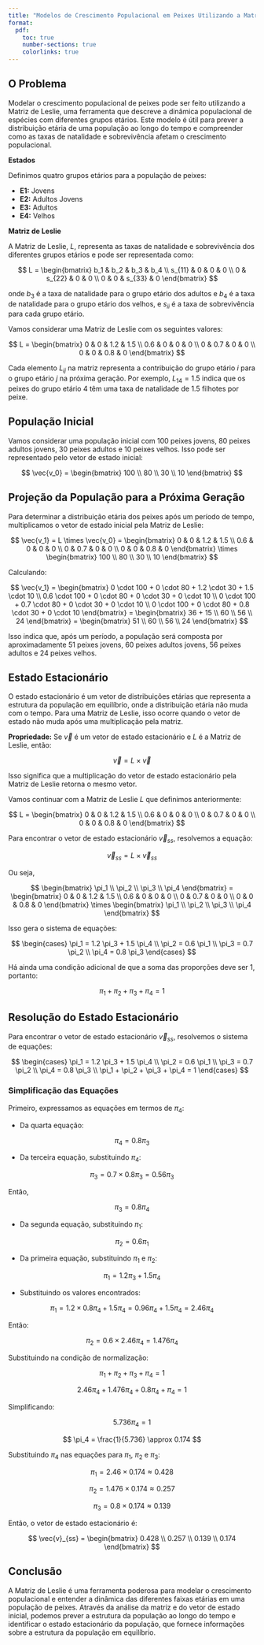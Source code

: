 ```yaml
---
title: "Modelos de Crescimento Populacional em Peixes Utilizando a Matriz de Leslie"
format:
  pdf:
    toc: true
    number-sections: true
    colorlinks: true
---
```


## O Problema

Modelar o crescimento populacional de peixes pode ser feito utilizando a Matriz de Leslie, uma ferramenta que descreve a dinâmica populacional de espécies com diferentes grupos etários. Este modelo é útil para prever a distribuição etária de uma população ao longo do tempo e compreender como as taxas de natalidade e sobrevivência afetam o crescimento populacional.

**Estados**

Definimos quatro grupos etários para a população de peixes:

- **E1:** Jovens
- **E2:** Adultos Jovens
- **E3:** Adultos
- **E4:** Velhos

**Matriz de Leslie**

A Matriz de Leslie, $L$, representa as taxas de natalidade e sobrevivência dos diferentes grupos etários e pode ser representada como:

$$
L = \begin{bmatrix}
b_1 & b_2 & b_3 & b_4 \\
s_{11} & 0 & 0 & 0 \\
0 & s_{22} & 0 & 0 \\
0 & 0 & s_{33} & 0
\end{bmatrix}
$$

onde $b_3$ é a taxa de natalidade para o grupo etário dos adultos e $b_4$ é a taxa de natalidade para o grupo etário dos velhos, e $s_{ii}$ é a taxa de sobrevivência para cada grupo etário.

Vamos considerar uma Matriz de Leslie com os seguintes valores:

$$
L = \begin{bmatrix}
0 & 0 & 1.2 & 1.5 \\
0.6 & 0 & 0 & 0 \\
0 & 0.7 & 0 & 0 \\
0 & 0 & 0.8 & 0
\end{bmatrix}
$$

Cada elemento $L_{ij}$ na matriz representa a contribuição do grupo etário $i$ para o grupo etário $j$ na próxima geração. Por exemplo, $L_{14} = 1.5$ indica que os peixes do grupo etário 4 têm uma taxa de natalidade de 1.5 filhotes por peixe.

## População Inicial

Vamos considerar uma população inicial com 100 peixes jovens, 80 peixes adultos jovens, 30 peixes adultos e 10 peixes velhos. Isso pode ser representado pelo vetor de estado inicial:

$$
\vec{v_0} = \begin{bmatrix}
100 \\
80 \\
30 \\
10
\end{bmatrix}
$$

## Projeção da População para a Próxima Geração

Para determinar a distribuição etária dos peixes após um período de tempo, multiplicamos o vetor de estado inicial pela Matriz de Leslie:

$$
\vec{v_1} = L \times \vec{v_0} = \begin{bmatrix}
0 & 0 & 1.2 & 1.5 \\
0.6 & 0 & 0 & 0 \\
0 & 0.7 & 0 & 0 \\
0 & 0 & 0.8 & 0
\end{bmatrix} \times \begin{bmatrix}
100 \\
80 \\
30 \\
10
\end{bmatrix}
$$

Calculando:

$$
\vec{v_1} = \begin{bmatrix}
0 \cdot 100 + 0 \cdot 80 + 1.2 \cdot 30 + 1.5 \cdot 10 \\
0.6 \cdot 100 + 0 \cdot 80 + 0 \cdot 30 + 0 \cdot 10 \\
0 \cdot 100 + 0.7 \cdot 80 + 0 \cdot 30 + 0 \cdot 10 \\
0 \cdot 100 + 0 \cdot 80 + 0.8 \cdot 30 + 0 \cdot 10
\end{bmatrix} = \begin{bmatrix}
36 + 15 \\
60 \\
56 \\
24
\end{bmatrix} = \begin{bmatrix}
51 \\
60 \\
56 \\
24
\end{bmatrix}
$$

Isso indica que, após um período, a população será composta por aproximadamente 51 peixes jovens, 60 peixes adultos jovens, 56 peixes adultos e 24 peixes velhos.

## Estado Estacionário

O estado estacionário é um vetor de distribuições etárias que representa a estrutura da população em equilíbrio, onde a distribuição etária não muda com o tempo. Para uma Matriz de Leslie, isso ocorre quando o vetor de estado não muda após uma multiplicação pela matriz.

**Propriedade:** Se $\vec{v}$ é um vetor de estado estacionário e $L$ é a Matriz de Leslie, então:

$$
\vec{v} = L \times \vec{v}
$$

Isso significa que a multiplicação do vetor de estado estacionário pela Matriz de Leslie retorna o mesmo vetor.

Vamos continuar com a Matriz de Leslie $L$ que definimos anteriormente:

$$
L = \begin{bmatrix}
0 & 0 & 1.2 & 1.5 \\
0.6 & 0 & 0 & 0 \\
0 & 0.7 & 0 & 0 \\
0 & 0 & 0.8 & 0
\end{bmatrix}
$$

Para encontrar o vetor de estado estacionário $\vec{v}_{ss}$, resolvemos a equação:

$$
\vec{v}_{ss} = L \times \vec{v}_{ss}
$$

Ou seja,

$$
\begin{bmatrix}
\pi_1 \\
\pi_2 \\
\pi_3 \\
\pi_4
\end{bmatrix} = \begin{bmatrix}
0 & 0 & 1.2 & 1.5 \\
0.6 & 0 & 0 & 0 \\
0 & 0.7 & 0 & 0 \\
0 & 0 & 0.8 & 0
\end{bmatrix} \times \begin{bmatrix}
\pi_1 \\
\pi_2 \\
\pi_3 \\
\pi_4
\end{bmatrix}
$$

Isso gera o sistema de equações:

$$
\begin{cases}
\pi_1 = 1.2 \pi_3 + 1.5 \pi_4 \\
\pi_2 = 0.6 \pi_1 \\
\pi_3 = 0.7 \pi_2 \\
\pi_4 = 0.8 \pi_3
\end{cases}
$$

Há ainda uma condição adicional de que a soma das proporções deve ser 1, portanto:

$$
\pi_1 + \pi_2 + \pi_3 + \pi_4 = 1
$$

## Resolução do Estado Estacionário

Para encontrar o vetor de estado estacionário $\vec{v}_{ss}$, resolvemos o sistema de equações:

$$
\begin{cases}
\pi_1 = 1.2 \pi_3 + 1.5 \pi_4 \\
\pi_2 = 0.6 \pi_1 \\
\pi_3 = 0.7 \pi_2 \\
\pi_4 = 0.8 \pi_3 \\
\pi_1 + \pi_2 + \pi_3 + \pi_4 = 1
\end{cases}
$$

### Simplificação das Equações

Primeiro, expressamos as equações em termos de $\pi_4$:

- Da quarta equação:

$$
\pi_4 = 0.8 \pi_3
$$

- Da terceira equação, substituindo $\pi_4$:

$$
\pi_3 = 0.7 \times 0.8 \pi_3 = 0.56 \pi_3
$$

Então,

$$
\pi_3 = 0.8 \pi_4
$$

- Da segunda equação, substituindo $\pi_1$:

$$
\pi_2 = 0.6 \pi_1
$$

- Da primeira equação, substituindo $\pi_1$ e $\pi_2$:

$$
\pi_1 = 1.2 \pi_3 + 1.5 \pi_4
$$

- Substituindo os valores encontrados:

$$
\pi_1 = 1.2 \times 0.8 \pi_4 + 1.5 \pi_4 = 0.96 \pi_4 + 1.5 \pi_4 = 2.46 \pi_4
$$

Então:

$$
\pi_2 = 0.6 \times 2.46 \pi_4 = 1.476 \pi_4
$$

Substituindo na condição de normalização:

$$
\pi_1 + \pi_2 + \pi_3 + \pi_4 = 1
$$

$$
2.46 \pi_4 + 1.476 \pi_4 + 0.8 \pi_4 + \pi_4 = 1
$$

Simplificando:

$$
5.736 \pi_4 = 1
$$

$$
\pi_4 = \frac{1}{5.736} \approx 0.174
$$

Substituindo $\pi_4$ nas equações para $\pi_1$, $\pi_2$ e $\pi_3$:

$$
\pi_1 = 2.46 \times 0.174 \approx 0.428
$$

$$
\pi_2 = 1.476 \times 0.174 \approx 0.257
$$

$$
\pi_3 = 0.8 \times 0.174 \approx 0.139
$$

Então, o vetor de estado estacionário é:

$$
\vec{v}_{ss} = \begin{bmatrix}
0.428 \\
0.257 \\
0.139 \\
0.174
\end{bmatrix}
$$

## Conclusão

A Matriz de Leslie é uma ferramenta poderosa para modelar o crescimento populacional e entender a dinâmica das diferentes faixas etárias em uma população de peixes. Através da análise da matriz e do vetor de estado inicial, podemos prever a estrutura da população ao longo do tempo e identificar o estado estacionário da população, que fornece informações sobre a estrutura da população em equilíbrio.
